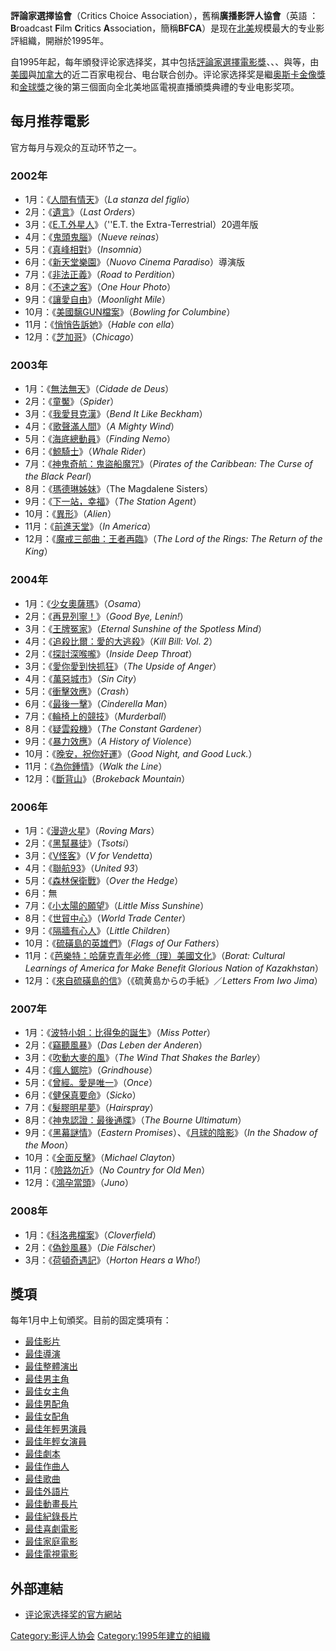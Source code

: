 {{unreferenced|time=2014-07-04T04:17:57+00:00}}
{{update|time=2014-07-04T04:17:57+00:00}}
'''評論家選擇協會'''（Critics Choice Association），舊稱'''廣播影評人協會'''（英語 ：'''B'''roadcast '''F'''ilm '''C'''ritics '''A'''ssociation，簡稱'''BFCA'''）是现在[[北美|北美]]规模最大的专业影評組織，開辦於1995年。

自1995年起，每年頒發评论家选择奖，其中包括[[評論家選擇電影獎|評論家選擇電影獎]]、{{le|評論家選擇電視獎|Critics' Choice Television Award}}、{{le|評論家選擇紀錄片獎|Critics' Choice Documentary Award}}、{{le|評論家選擇實境電視獎|Critics' Choice Real TV Award}}與{{le|評論家選擇超級獎|Critics' Choice Super Award}}等，由[[美國|美國]]與[[加拿大|加拿大]]的近二百家电视台、电台联合创办。评论家选择奖是繼[[奥斯卡金像獎|奥斯卡金像獎]]和[[金球獎|金球獎]]之後的第三個面向全北美地區電視直播頒獎典禮的专业电影奖项。

==每月推荐電影==
官方每月与观众的互动环节之一。
===2002年===
*1月：《[[人間有情天|人間有情天]]》（''La stanza del figlio''）
*2月：《[[遺言_(電影)|遺言]]》（''Last Orders''）
*3月：《[[E.T.外星人|E.T.外星人]]》（''E.T. the Extra-Terrestrial）20週年版
*4月：《[[鬼頭鬼腦|鬼頭鬼腦]]》（''Nueve reinas''）
*5月：《[[針鋒相對_(電影)|真峰相對]]》（''Insomnia''）
*6月：《[[新天堂樂園|新天堂樂園]]》（''Nuovo Cinema Paradiso''）導演版
*7月：《[[非法正義|非法正義]]》（''Road to Perdition''）
*8月：《[[不速之客|不速之客]]》（''One Hour Photo''）
*9月：《[[讓愛自由_(電影)|讓愛自由]]》（''Moonlight Mile''）
*10月：《[[美國黐GUN檔案|美國黐GUN檔案]]》（''Bowling for Columbine''）
*11月：《[[悄悄告訴她|悄悄告訴她]]》（''Hable con ella''）
*12月：《[[芝加哥_(電影)|芝加哥]]》（''Chicago''）

===2003年===
*1月：《[[無法無天|無法無天]]》（''Cidade de Deus''）
*2月：《[[童魘|童魘]]》（''Spider''）
*3月：《[[我愛貝克漢|我愛貝克漢]]》（''Bend It Like Beckham''）
*4月：《[[歌聲滿人間|歌聲滿人間]]》（''A Mighty Wind''）
*5月：《[[海底總動員|海底總動員]]》（''Finding Nemo''）
*6月：《[[鯨騎士|鯨騎士]]》（''Whale Rider''）
*7月：《[[神鬼奇航：鬼盜船魔咒|神鬼奇航：鬼盜船魔咒]]》（''Pirates of the Caribbean: The Curse of the Black Pearl''）
*8月：《[[瑪德琳姊妹|瑪德琳姊妹]]》（The Magdalene Sisters）
*9月：《[[下一站，幸福_(電影)|下一站，幸福]]》（''The Station Agent''）
*10月：《[[異形_(電影)|異形]]》（''Alien''）
*11月：《[[前進天堂|前進天堂]]》（''In America''）
*12月：《[[魔戒三部曲：王者再臨|魔戒三部曲：王者再臨]]》（''The Lord of the Rings: The Return of the King''）

===2004年===
*1月：《[[少女奧薩瑪|少女奧薩瑪]]》（''Osama''）
*2月：《[[再見列寧！|再見列寧！]]》（''Good Bye, Lenin!''）
*3月：《[[王牌冤家|王牌冤家]]》（''Eternal Sunshine of the Spotless Mind''）
*4月：《[[追殺比爾：愛的大逃殺|追殺比爾：愛的大逃殺]]》（''Kill Bill: Vol. 2''）
*2月：《[[探討深喉嚨|探討深喉嚨]]》（''Inside Deep Throat''）
*3月：《[[愛你愛到快抓狂|愛你愛到快抓狂]]》（''The Upside of Anger''）
*4月：《[[萬惡城市|萬惡城市]]》（''Sin City''）
*5月：《[[衝擊效應|衝擊效應]]》（''Crash''）
*6月：《[[最後一擊|最後一擊]]》（''Cinderella Man''）
*7月：《[[輪椅上的競技|輪椅上的競技]]》（''Murderball''）
*8月：《[[疑雲殺機|疑雲殺機]]》（''The Constant Gardener''）
*9月：《[[暴力效應|暴力效應]]》（''A History of Violence''）
*10月：《[[晚安，祝你好運|晚安，祝你好運]]》（''Good Night, and Good Luck.''）
*11月：《[[弦途有你_(電影)|為你鍾情]]》（''Walk the Line''）
*12月：《[[斷背山|斷背山]]》（''Brokeback Mountain''）

===2006年===
*1月：《[[漫遊火星|漫遊火星]]》（''Roving Mars''）
*2月：《[[黑幫暴徒|黑幫暴徒]]》（''Tsotsi''）
*3月：《[[V怪客|V怪客]]》（''V for Vendetta''）
*4月：《[[聯航93|聯航93]]》（''United 93''）
*5月：《[[森林保衛戰|森林保衛戰]]》（''Over the Hedge''）
*6月：無
*7月：《[[小太陽的願望|小太陽的願望]]》（''Little Miss Sunshine''）
*8月：《[[世貿中心_(電影)|世貿中心]]》（''World Trade Center''）
*9月：《[[隔牆有心人|隔牆有心人]]》（''Little Children''）
*10月：《[[硫磺島的英雄們|硫磺島的英雄們]]》（''Flags of Our Fathers''）
*11月：《[[芭樂特：哈薩克青年必修（理）美國文化|芭樂特：哈薩克青年必修（理）美國文化]]》（''Borat: Cultural Learnings of America for Make Benefit Glorious Nation of Kazakhstan''）
*12月：《[[來自硫磺島的信|來自硫磺島的信]]》（《硫黄島からの手紙》／''Letters From Iwo Jima''）

===2007年===
*1月：《[[波特小姐：比得兔的誕生|波特小姐：比得兔的誕生]]》（''Miss Potter''）
*2月：《[[竊聽風暴|竊聽風暴]]》（''Das Leben der Anderen''）
*3月：《[[吹動大麥的風|吹動大麥的風]]》（''The Wind That Shakes the Barley''）
*4月：《[[瘋人鋸院|瘋人鋸院]]》（''Grindhouse''）
*5月：《[[曾經。愛是唯一|曾經。愛是唯一]]》（''Once''）
*6月：《[[健保真要命|健保真要命]]》（''Sicko''）
*7月：《[[髮膠明星夢|髮膠明星夢]]》（''Hairspray''）
*8月：《[[神鬼認證：最後通牒|神鬼認證：最後通牒]]》（''The Bourne Ultimatum''）
*9月：《[[黑幕謎情|黑幕謎情]]》（''Eastern Promises''）、《[[月球的陰影|月球的陰影]]》（''In the Shadow of the Moon''）
*10月：《[[全面反擊|全面反擊]]》（''Michael Clayton''）
*11月：《[[險路勿近|險路勿近]]》（''No Country for Old Men''）
*12月：《[[鴻孕當頭|鴻孕當頭]]》（''Juno''）

===2008年===
*1月：《[[科洛弗檔案|科洛弗檔案]]》（''Cloverfield''）
*2月：《[[偽鈔風暴|偽鈔風暴]]》（''Die Fälscher''）
*3月：《[[荷頓奇遇記|荷頓奇遇記]]》（''Horton Hears a Who!''）

==獎項==
每年1月中上旬頒奖。目前的固定獎項有：

*[[评论家选择奖最佳影片|最佳影片]]
*[[评论家选择奖最佳導演|最佳導演]]
*[[评论家选择奖最佳整體演出|最佳整體演出]]
*[[评论家选择奖最佳男主角|最佳男主角]]
*[[评论家选择奖最佳女主角|最佳女主角]]
*[[评论家选择奖最佳男配角|最佳男配角]]
*[[评论家选择奖最佳女配角|最佳女配角]]
*[[评论家选择奖最佳年輕男演員|最佳年輕男演員]]
*[[评论家选择奖最佳年輕女演員|最佳年輕女演員]]
*[[评论家选择奖獎最佳劇本|最佳劇本]]
*[[评论家选择奖最佳作曲人|最佳作曲人]]
*[[评论家选择奖最佳歌曲|最佳歌曲]]
*[[评论家选择奖最佳外語片|最佳外語片]]
*[[评论家选择奖最佳動畫長片|最佳動畫長片]]
*[[评论家选择奖最佳紀錄長片|最佳紀錄長片]]
*[[评论家选择奖最佳喜劇電影|最佳喜劇電影]]
*[[评论家选择奖最佳家庭電影|最佳家庭電影]]
*[[评论家选择奖最佳電視電影|最佳電視電影]]

==外部連結==
*[http://www.criticschoice.com/ 评论家选择奖的官方網站] {{Wayback|url=http://www.criticschoice.com/ |date=20121212120329 }}

{{美國影評人協會}}

[[Category:影评人协会|Category:影评人协会]]
[[Category:1995年建立的組織|Category:1995年建立的組織]]